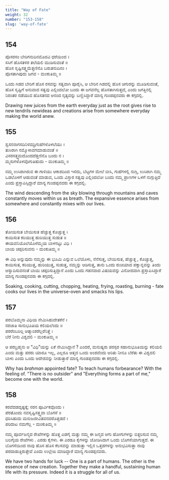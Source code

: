 ```yaml
---
title: "Way of Fate"
weight: 32
number: "153-158"
slug: 'way-of-fate'
---
```


## 154
ಪೊಸರಸಂ ಬೇರಿಗನುದಿನಮೊದವಿ ಧರೆಯಿಂದ ।  
ಸಸಿಗೆ ಹೊಸತಳಿರ ತಲೆಯಲಿ ಮುಡಿಸುವಂತೆ ॥  
ಹೊಸ ಸೃಷ್ಟಿಸತ್ತ್ವಮೆತ್ತಣಿನೊ ಬರುತನುದಿನಂ ।  
ಪೊಸತಾಗಿಪುದು ಜಗವ - ಮಂಕುತಿಮ್ಮ ॥

ಒಂದು ಗಿಡದ ಬೇರಿಗೆ ಹೊಸ ರಸವನ್ನು ಸತ್ವವಾಗಿ ಪೂರೈಸಿ, ಆ ಬೇರಿನ ಗಿಡದಲ್ಲಿ ಹೊಸ ಚಿಗುರನ್ನು ಮೂಡಿಸುವಂತೆ, ಹೊಸ ಸೃಷ್ಟಿಗೆ ಅನುವಾದ ಸತ್ವವು ಎಲ್ಲಿಂದಲೋ ಬಂದು ಈ ಜಗವನೆಲ್ಲ ಹೊಸತಾಗಿಸುತ್ತದೆ, ಎಂದು ಜಗತ್ತಿನಲ್ಲಿ ನಿರಂತರ ನಡೆಯುವ ಹೊಸತನದ ಆನಂದ ನೃತ್ಯವನ್ನು ಬಣ್ಣಿಸಿದ್ದಾರೆ ಮಾನ್ಯ ಗುಂಡಪ್ಪನವರು ಈ ಕಗ್ಗದಲ್ಲಿ.

Drawing new juices from the earth everyday just as the root gives rise to new tendrils newideas and creations arise from somewhere everyday making the world anew.

## 155
ಶ್ವಸನನಾಗಸದಿನಿಳಿದದ್ರಿಗುಹೆಗಳೊಳಲೆಯು ।  
ತುಸಿರಾಗಿ ನಮ್ಮೊಳಾವಗಮಾಡುವಂತೆ ॥  
ವಿಸರಸತ್ತ್ವಮದೊಂದದೆತ್ತಣಿನೊ ಬಂದು ನ ।  
ಮ್ಮಸುಗಳೊಳವೊಗುತಿಹುದು - ಮಂಕುತಿಮ್ಮ ॥

ನಮ್ಮ ಉಸಿರಾಗಿರುವ ಈ ಗಾಳಿಯು ಆಕಾಶದಿಂದ ಇಳಿದು, ಬೆಟ್ಟಗಳ ಮೇಲೆ ಬೀಸಿ, ಗುಹೆಗಳಲ್ಲಿ ನುಗ್ಗಿ, ಉಸಿರಾಗಿ ನಮ್ಮ ಒಡಲೊಳಗೆ ಆಡುವಂತೆ ಮಾಡುವ, ಒಂದು ವಿಸ್ತಾರ ಸತ್ವವು ಎಲ್ಲಿಂದಲೋ ಬಂದು ನಮ್ಮ ಪ್ರಾಣಗಳ ಒಳಗೆ ನುಗ್ಗುತ್ತಿದೆ ಎಂದು ಪ್ರಸ್ತಾಪಿಸ್ಸಿದ್ದಾರೆ ಮಾನ್ಯ ಗುಂಡಪ್ಪನವರು ಈ ಕಗ್ಗದಲ್ಲಿ.

The wind descending from the sky blowing through mountains and caves constantly moves within us as breath. The expansive essence arises from somewhere and constantly mixes with our lives.

## 156
ತೋಯಿಸುತ ಬೇಯಿಸುತ ಹೆಚ್ಚುತ್ತ ಕೊಚ್ಚುತ್ತ ।  
ಕಾಯಿಸುತ ಕರಿಯುತ್ತ ಹುರಿಯುತ್ತ ಸುಡುತ ॥  
ಈಯವನಿಯೊಲೆಯೊಳೆಮ್ಮಯ ಬಾಳನಟ್ಟು ವಿಧಿ ।  
ಬಾಯ ಚಪ್ಪರಿಸುವನು - ಮಂಕುತಿಮ್ಮ ॥

ಈ ವಿಧಿ ಅನ್ನುವುದು ನಮ್ಮನ್ನು ಈ ಭೂಮಿ ಎನ್ನುವ ಒಲೆಯೊಳು, ನೆನೆಸುತ್ತ, ಬೇಯಿಸುತ, ಹೆಚ್ಚುತ್ತ , ಕೊಚ್ಚುತ್ತ, ಕಾಯಿಸುತ, ಕರಿಯುತ್ತ, ಹುರಿಯುತ್ತ, ಸುಡುತ್ತ, ನಮ್ಮನ್ನು ಆಡಿಸುತ್ತ, ತಾನು ಒಂದು ರುಚಿಯಾದ ಪಕ್ವಾನ್ನವನ್ನು ತಿಂದು ಆಸ್ವಾದಿಸುವನಂತೆ ಬಾಯಿ ಚಪ್ಪರಿಸುತ್ತಿದ್ದಾನೆ ಎಂದು ಒಂದು ಗಹನವಾದ ವಿಷಯವನ್ನು ವಿನೋದವಾಗಿ ಪ್ರಸ್ತಾಪಿಸಿದ್ದಾರೆ ಮಾನ್ಯ ಗುಂಡಪ್ಪನವರು ಈ ಕಗ್ಗದಲ್ಲಿ.

Soaking, cooking, cutting, chopping, heating, frying, roasting, burning - fate cooks our lives in the universe-oven and smacks his lips.

## 157
ಪರಬೊಮ್ಮನಾ ವಿಧಿಯ ನೇಮಿಸಿಹುದೇತಕೆನೆ ।  
ನರಜಾತಿ ಸಾನುಭೂತಿಯ ಕಲಿಯಲೆಂದು ॥  
ಪರರೆಂಬರಿಲ್ಲ ಆತ್ಮಾಂಶರೆಲ್ಲರೆನಿತ್ತೆ ।  
ಬೆರೆ ನೀನು ವಿಶ್ವದಲಿ - ಮಂಕುತಿಮ್ಮ ॥

ಆ ಪರಬ್ರಹ್ಮನು ಆ “ವಿಧಿ”ಯನ್ನು ಏಕೆ ನೇಮಿಸಿದ್ದಾನೆ ? ಎಂದರೆ, ಮನುಷ್ಯರು ಪರಸ್ಪರ ಸಹಾನುಭೂತಿಯನ್ನು ಕಲಿಯಲಿ ಎಂದು ಮತ್ತು ಪರರು ಯಾರೂ ಇಲ್ಲ, ಎಲ್ಲರೂ ಆತ್ಮದ ಒಂದು ಅಂಶವೆಂದು ಅರಿತು ನೀನೂ ಬೆರೆತು ಈ ವಿಶ್ವದಲಿ ಬಾಳು ಎಂದು ಒಂದು ಆದೇಶವನ್ನು ನೀಡುತ್ತಾರೆ ಮಾನ್ಯ ಗುಂಡಪ್ಪನವರು ಈ ಕಗ್ಗದಲ್ಲಿ.

Why has *brahman* appointed fate? To teach humans forbearance? With the feeling of. "There is no outsider" and "Everything forms a part of me," become one with the world.

## 158
ಕರವೆದಡದೃಷ್ಟಕ್ಕೆ; ನರನ ಪೂರ್ವಿಕವೊಂದು ।  
ಪೆರತೊಂದು ನವಸೃಷ್ಟಿಸತ್ತ್ವವಾ ಬೊಗಸೆ ॥  
ಧರಿಸಿಹುದು ಮನುಜಜೀವಿತವನದರೊತ್ತಡದೆ ।  
ಪರಿದಾಟ ನಮಗೆಲ್ಲ - ಮಂಕುತಿಮ್ಮ ॥

ನಮ್ಮ ಪೂರ್ವಜನ್ಮದ ರೇಖೆಗಳನ್ನು ಹೊತ್ತ ಎಡಗೈ ಮತ್ತು ನಮ್ಮ ಈ ಜನ್ಮದ ಆಗು ಹೋಗುಗಳನ್ನು ಬಿತ್ತರಿಸುವ ನಮ್ಮ ಬಲಗೈಯ ರೇಖೆಗಳು . ಎರಡು ಕೈಗಳು. ಈ ಎರಡೂ ಕೈಗಳನ್ನು ಜೋಡಿಸಿದಾಗ ಒಂದು ಬೊಗಸೆಯಾಗುತ್ತದೆ. ಈ ಬೊಗಸೆಯಿಂದ ನಾವು ಹೊಸ ಹೊಸ ಕೆಲಸವನ್ನು ಮಾಡುತ್ತಾ ಇಲ್ಲಿನ ಒತ್ತಡಗಳನ್ನು ಅನುಭವಿಸುತ್ತಾ ನಾವು ಪರದಾಡುತ್ತಿರುತ್ತೇವೆ ಎಂದು ಉಲ್ಲೇಖ ಮಾಡಿದ್ದಾರೆ ಮಾನ್ಯ ಗುಂಡಪ್ಪನವರು.

We have two hands for luck -- One is a part of humans. The other is the essence of new creation. Together they make a handful, sustaining human life with its pressure. Indeed it is a struggle for all of us.
